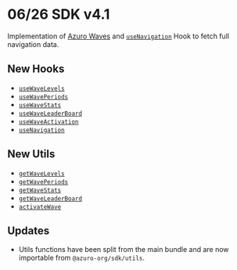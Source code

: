 
# 06/26 SDK v4.1

Implementation of [Azuro Waves](/hub/apps/guides/azuro-waves) and [`useNavigation`](/hub/apps/sdk/data-hooks/useNavigation) Hook to fetch full navigation data.

## New Hooks
- [`useWaveLevels`](/hub/apps/sdk/waves/useWaveLevels)
- [`useWavePeriods`](/hub/apps/sdk/waves/useWavePeriods)
- [`useWaveStats`](/hub/apps/sdk/waves/useWaveStats)
- [`useWaveLeaderBoard`](/hub/apps/sdk/waves/useWaveLeaderBoard)
- [`useWaveActivation`](/hub/apps/sdk/waves/useWaveActivation)
- [`useNavigation`](/hub/apps/sdk/data-hooks/useNavigation)

## New Utils
- [`getWaveLevels`](/hub/apps/sdk/utils/getWaveLevels)
- [`getWavePeriods`](/hub/apps/sdk/utils/getWavePeriods)
- [`getWaveStats`](/hub/apps/sdk/utils/getWaveStats)
- [`getWaveLeaderBoard`](/hub/apps/sdk/utils/getWaveLeaderBoard)
- [`activateWave`](/hub/apps/sdk/utils/activateWave)

## Updates
- Utils functions have been split from the main bundle and are now importable from `@azuro-org/sdk/utils`.
